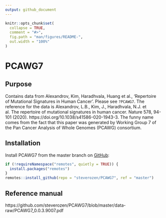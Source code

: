 ```yaml
---
output: github_document
---
```


<!-- README.md is generated from README.Rmd. Please edit that file -->

```r
knitr::opts_chunk$set(
  collapse = TRUE,
  comment = "#>",
  fig.path = "man/figures/README-",
  out.width = "100%"
)
```
# PCAWG7

## Purpose

Contains data from Alexandrov, Kim, Haradhvala, Huang et al.,
   'Repertoire of Mutational Signatures in Human Cancer'. Please see `?PCAWG7`.
    The reference for the data is Alexandrov, L.B., Kim, J., 
    Haradhvala, N.J. et al. The repertoire of mutational signatures 
    in human cancer. Nature 578, 94-101 (2020).
    https://doi.org/10.1038/s41586-020-1943-3. The funny name
    comes from the fact that this paper was generated by
    Working Group 7 of the Pan Cancer Analysis of Whole Genomes
    (PCAWG) consortium.

## Installation

Install PCAWG7 from the master branch on [GitHub](https://github.com/):

``` r
if (!requireNamespace("remotes", quietly = TRUE)) {
  install.packages("remotes")
}
remotes::install_github(repo = "steverozen/PCAWG7", ref = "master")
```

## Reference manual

https://github.com/steverozen/PCAWG7/blob/master/data-raw/PCAWG7_0.0.3.9007.pdf
